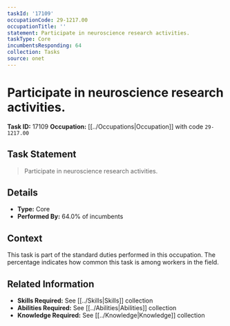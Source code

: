```yaml
---
taskId: '17109'
occupationCode: 29-1217.00
occupationTitle: ''
statement: Participate in neuroscience research activities.
taskType: Core
incumbentsResponding: 64
collection: Tasks
source: onet
---
```

# Participate in neuroscience research activities.

**Task ID:** 17109
**Occupation:** [[../Occupations|Occupation]] with code `29-1217.00`

## Task Statement

> Participate in neuroscience research activities.

## Details

- **Type:** Core
- **Performed By:** 64.0% of incumbents

## Context

This task is part of the standard duties performed in this occupation. The percentage indicates how common this task is among workers in the field.

## Related Information

- **Skills Required:** See [[../Skills|Skills]] collection
- **Abilities Required:** See [[../Abilities|Abilities]] collection
- **Knowledge Required:** See [[../Knowledge|Knowledge]] collection
